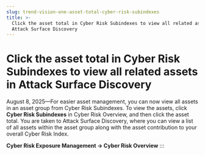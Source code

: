 ```yaml
---
slug: trend-vision-one-asset-total-cyber-risk-subindexes
title: >-
  Click the asset total in Cyber Risk Subindexes to view all related assets in
  Attack Surface Discovery
---
```

# Click the asset total in Cyber Risk Subindexes to view all related assets in Attack Surface Discovery

August 8, 2025—For easier asset management, you can now view all assets in an asset group from Cyber Risk Subindexes. To view the assets, click **Cyber Risk Subindexes** in Cyber Risk Overview, and then click the asset total. You are taken to Attack Surface Discovery, where you can view a list of all assets within the asset group along with the asset contribution to your overall Cyber Risk Index.

**Cyber Risk Exposure Management → Cyber Risk Overview**
:::
